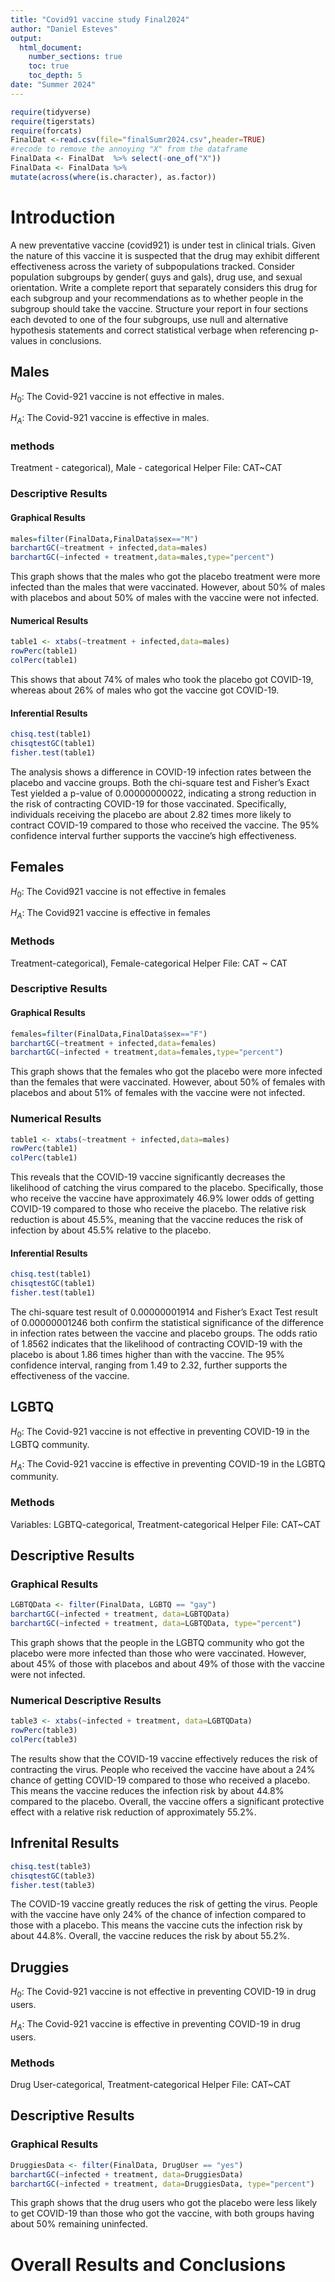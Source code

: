 ```yaml
---
title: "Covid91 vaccine study Final2024"
author: "Daniel Esteves"
output: 
  html_document:
    number_sections: true
    toc: true
    toc_depth: 5
date: "Summer 2024" 
---
```


```r
require(tidyverse)
require(tigerstats)
require(forcats)
FinalDat <-read.csv(file="finalSumr2024.csv",header=TRUE)
#recode to remove the annoying "X" from the dataframe
FinalData <- FinalDat  %>% select(-one_of("X"))
FinalData <- FinalData %>%
mutate(across(where(is.character), as.factor))
```

# Introduction

A new  preventative vaccine (covid921) is under test in clinical trials. Given the nature of this vaccine it is suspected that the drug may exhibit different effectiveness across the variety of subpopulations tracked. Consider population subgroups by gender( guys and gals), drug use, and sexual orientation. Write a complete report that separately considers this drug for each subgroup and your recommendations as to whether people in the subgroup should take the vaccine. Structure your report in four sections each devoted to one of the four subgroups, use null and alternative hypothesis statements and correct statistical verbage when referencing p-values in conclusions.

## Males

$H_0$: The Covid-921 vaccine is not effective in males.

$H_A$: The Covid-921 vaccine is effective in males.

### methods

Treatment - categorical), Male - categorical
Helper File: CAT~CAT

### Descriptive Results

#### Graphical Results


```r
males=filter(FinalData,FinalData$sex=="M")
barchartGC(~treatment + infected,data=males)
barchartGC(~infected + treatment,data=males,type="percent")

```

This graph shows that the males who got the placebo treatment were more infected than the males that were vaccinated. However, about 50% of males with placebos and about 50% of males with the vaccine were not infected. 

#### Numerical Results

```r
table1 <- xtabs(~treatment + infected,data=males)
rowPerc(table1)
colPerc(table1)
```
This shows that about 74% of males who took the placebo got COVID-19, whereas about 26% of males who got the vaccine got COVID-19.

#### Inferential Results

```r
chisq.test(table1)
chisqtestGC(table1)
fisher.test(table1)
```


The analysis shows a difference in COVID-19 infection rates between the placebo and vaccine groups. Both the chi-square test and Fisher’s Exact Test yielded a p-value of 0.00000000022, indicating a strong reduction in the risk of contracting COVID-19 for those vaccinated. Specifically, individuals receiving the placebo are about 2.82 times more likely to contract COVID-19 compared to those who received the vaccine. The 95% confidence interval further supports the vaccine’s high effectiveness.

## Females

$H_0$: The Covid921 vaccine is not effective in females

$H_A$: The Covid921 vaccine is effective in females

### Methods


Treatment-categorical), Female-categorical
Helper File: CAT ~ CAT

### Descriptive Results

#### Graphical Results

```r
females=filter(FinalData,FinalData$sex=="F")
barchartGC(~treatment + infected,data=females)
barchartGC(~infected + treatment,data=females,type="percent")

```

This graph shows that the females who got the placebo were more infected than the females that were vaccinated. However, about 50% of females with placebos and about 51% of females with the vaccine were not infected.  

### Numerical Results

```r
table1 <- xtabs(~treatment + infected,data=males)
rowPerc(table1)
colPerc(table1)
```

This reveals that the COVID-19 vaccine significantly decreases the likelihood of catching the virus compared to the placebo. Specifically, those who receive the vaccine have approximately 46.9% lower odds of getting COVID-19 compared to those who receive the placebo. The relative risk reduction is about 45.5%, meaning that the vaccine reduces the risk of infection by about 45.5% relative to the placebo.

#### Inferential Results

```r
chisq.test(table1)
chisqtestGC(table1)
fisher.test(table1)
```

The chi-square test result of 0.00000001914 and Fisher’s Exact Test result of 0.00000001246 both confirm the statistical significance of the difference in infection rates between the vaccine and placebo groups. The odds ratio of 1.8562 indicates that the likelihood of contracting COVID-19 with the placebo is about 1.86 times higher than with the vaccine. The 95% confidence interval, ranging from 1.49 to 2.32, further supports the effectiveness of the vaccine.  


## LGBTQ

$H_0$: The Covid-921 vaccine is not effective in preventing COVID-19 in the LGBTQ community.

$H_A$: The Covid-921 vaccine is effective in preventing COVID-19 in the LGBTQ community.

### Methods

Variables: LGBTQ-categorical, Treatment-categorical
Helper File: CAT~CAT



## Descriptive Results

### Graphical Results

```r
LGBTQData <- filter(FinalData, LGBTQ == "gay")
barchartGC(~infected + treatment, data=LGBTQData)
barchartGC(~infected + treatment, data=LGBTQData, type="percent")
```


This graph shows that the people in the LGBTQ community who got the placebo were more infected than those who were vaccinated. However, about 45% of those with placebos and about 49% of those with the vaccine were not infected.

### Numerical Descriptive Results

```r
table3 <- xtabs(~infected + treatment, data=LGBTQData)
rowPerc(table3)
colPerc(table3)

```

The results show that the COVID-19 vaccine effectively reduces the risk of contracting the virus. People who received the vaccine have about a 24% chance of getting COVID-19 compared to those who received a placebo. This means the vaccine reduces the infection risk by about 44.8% compared to the placebo. Overall, the vaccine offers a significant protective effect with a relative risk reduction of approximately 55.2%.


## Infrenital Results

```r
chisq.test(table3)
chisqtestGC(table3)
fisher.test(table3)

```



The COVID-19 vaccine greatly reduces the risk of getting the virus. People with the vaccine have only 24% of the chance of infection compared to those with a placebo. This means the vaccine cuts the infection risk by about 44.8%. Overall, the vaccine reduces the risk by about 55.2%.


## Druggies

$H_0$: The Covid-921 vaccine is not effective in preventing COVID-19 in drug users.

$H_A$: The Covid-921 vaccine is effective in preventing COVID-19 in drug users.


### Methods

Drug User-categorical, Treatment-categorical
Helper File: CAT~CAT

## Descriptive Results

### Graphical Results

```r
DruggiesData <- filter(FinalData, DrugUser == "yes")
barchartGC(~infected + treatment, data=DruggiesData)
barchartGC(~infected + treatment, data=DruggiesData, type="percent")

```


This graph shows that the drug users who got the placebo were less likely to get COVID-19 than those who got the vaccine, with both groups having about 50% remaining uninfected.


# Overall Results and Conclusions